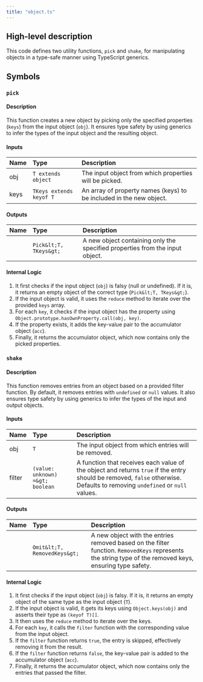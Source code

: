```yaml
---
title: "object.ts"
---
```


## High-level description
This code defines two utility functions, `pick` and `shake`, for manipulating objects in a type-safe manner using TypeScript generics. 

## Symbols

### `pick`
#### Description
This function creates a new object by picking only the specified properties (`keys`) from the input object (`obj`). It ensures type safety by using generics to infer the types of the input object and the resulting object.

#### Inputs
| Name | Type | Description |
|:-----|:-----|:------------|
| obj | `T extends object` | The input object from which properties will be picked. |
| keys | `TKeys extends keyof T` | An array of property names (keys) to be included in the new object. |

#### Outputs
| Name | Type | Description |
|:-----|:-----|:------------|
|  | `Pick&lt;T, TKeys&gt;` | A new object containing only the specified properties from the input object. |

#### Internal Logic
1. It first checks if the input object (`obj`) is falsy (null or undefined). If it is, it returns an empty object of the correct type (`Pick&lt;T, TKeys&gt;`).
2. If the input object is valid, it uses the `reduce` method to iterate over the provided `keys` array.
3. For each `key`, it checks if the input object has the property using `Object.prototype.hasOwnProperty.call(obj, key)`.
4. If the property exists, it adds the key-value pair to the accumulator object (`acc`).
5. Finally, it returns the accumulator object, which now contains only the picked properties.

### `shake`
#### Description
This function removes entries from an object based on a provided filter function. By default, it removes entries with `undefined` or `null` values. It also ensures type safety by using generics to infer the types of the input and output objects.

#### Inputs
| Name | Type | Description |
|:-----|:-----|:------------|
| obj | `T` | The input object from which entries will be removed. |
| filter | `(value: unknown) =&gt; boolean` | A function that receives each value of the object and returns `true` if the entry should be removed, `false` otherwise. Defaults to removing `undefined` or `null` values. |

#### Outputs
| Name | Type | Description |
|:-----|:-----|:------------|
|  | `Omit&lt;T, RemovedKeys&gt;` | A new object with the entries removed based on the filter function. `RemovedKeys` represents the string type of the removed keys, ensuring type safety. |

#### Internal Logic
1. It first checks if the input object (`obj`) is falsy. If it is, it returns an empty object of the same type as the input object (`T`).
2. If the input object is valid, it gets its keys using `Object.keys(obj)` and asserts their type as `(keyof T)[]`.
3. It then uses the `reduce` method to iterate over the keys.
4. For each `key`, it calls the `filter` function with the corresponding value from the input object.
5. If the `filter` function returns `true`, the entry is skipped, effectively removing it from the result.
6. If the `filter` function returns `false`, the key-value pair is added to the accumulator object (`acc`).
7. Finally, it returns the accumulator object, which now contains only the entries that passed the filter.
